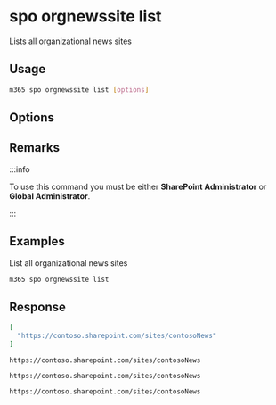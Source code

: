 
# spo orgnewssite list

Lists all organizational news sites

## Usage

```sh
m365 spo orgnewssite list [options]
```

## Options

<Global />

## Remarks

:::info

To use this command you must be either **SharePoint Administrator** or **Global Administrator**.

:::

## Examples

List all organizational news sites

```sh
m365 spo orgnewssite list
```

## Response

<Tabs>
  <TabItem value="JSON">

  ```json
  [
    "https://contoso.sharepoint.com/sites/contosoNews"
  ]
  ```

  </TabItem>
  <TabItem value="Text">

  ```text
  https://contoso.sharepoint.com/sites/contosoNews
  ```

  </TabItem>
  <TabItem value="CSV">

  ```csv
  https://contoso.sharepoint.com/sites/contosoNews
  ```

  </TabItem>
  <TabItem value="Markdown">

  ```md
  https://contoso.sharepoint.com/sites/contosoNews
  ```

  </TabItem>
</Tabs>

